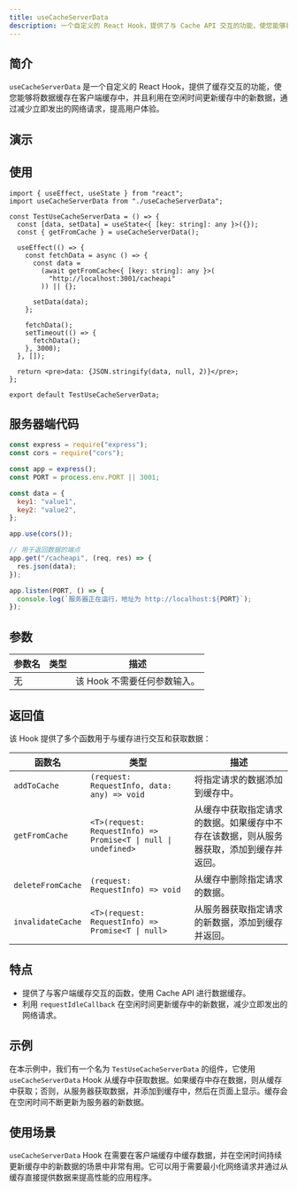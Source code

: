 ```yaml
---
title: useCacheServerData
description: 一个自定义的 React Hook，提供了与 Cache API 交互的功能，使您能够将数据缓存在客户端缓存中
---
```



## 简介

`useCacheServerData` 是一个自定义的 React Hook，提供了缓存交互的功能，使您能够将数据缓存在客户端缓存中，并且利用在空闲时间更新缓存中的新数据，通过减少立即发出的网络请求，提高用户体验。

## 演示

<div style="margin-top: 3%;">
  <UseCacheServerData client:visible />
</div>

## 使用

```tsx
import { useEffect, useState } from "react";
import useCacheServerData from "./useCacheServerData";

const TestUseCacheServerData = () => {
  const [data, setData] = useState<{ [key: string]: any }>({});
  const { getFromCache } = useCacheServerData();

  useEffect(() => {
    const fetchData = async () => {
      const data =
        (await getFromCache<{ [key: string]: any }>(
          "http://localhost:3001/cacheapi"
        )) || {};

      setData(data);
    };

    fetchData();
    setTimeout(() => {
      fetchData();
    }, 3000);
  }, []);

  return <pre>data: {JSON.stringify(data, null, 2)}</pre>;
};

export default TestUseCacheServerData;
```

## 服务器端代码

```js
const express = require("express");
const cors = require("cors");

const app = express();
const PORT = process.env.PORT || 3001;

const data = {
  key1: "value1",
  key2: "value2",
};

app.use(cors());

// 用于返回数据的端点
app.get("/cacheapi", (req, res) => {
  res.json(data);
});

app.listen(PORT, () => {
  console.log(`服务器正在运行，地址为 http://localhost:${PORT}`);
});
```

## 参数

| 参数名 | 类型 | 描述                         |
| ------ | ---- | ---------------------------- |
| 无     |      | 该 Hook 不需要任何参数输入。 |

## 返回值

该 Hook 提供了多个函数用于与缓存进行交互和获取数据：

| 函数名            | 类型                                                           | 描述                                                                                   |
| ----------------- | -------------------------------------------------------------- | -------------------------------------------------------------------------------------- |
| `addToCache`      | `(request: RequestInfo, data: any) => void`                    | 将指定请求的数据添加到缓存中。                                                         |
| `getFromCache`    | `<T>(request: RequestInfo) => Promise<T \| null \| undefined>` | 从缓存中获取指定请求的数据。如果缓存中不存在该数据，则从服务器获取，添加到缓存并返回。 |
| `deleteFromCache` | `(request: RequestInfo) => void`                               | 从缓存中删除指定请求的数据。                                                           |
| `invalidateCache` | `<T>(request: RequestInfo) => Promise<T \| null>`              | 从服务器获取指定请求的新数据，添加到缓存并返回。                                       |

## 特点

- 提供了与客户端缓存交互的函数，使用 Cache API 进行数据缓存。
- 利用 `requestIdleCallback` 在空闲时间更新缓存中的新数据，减少立即发出的网络请求。

## 示例

在本示例中，我们有一个名为 `TestUseCacheServerData` 的组件，它使用 `useCacheServerData` Hook 从缓存中获取数据。如果缓存中存在数据，则从缓存中获取；否则，从服务器获取数据，并添加到缓存中，然后在页面上显示。缓存会在空闲时间不断更新为服务器的新数据。

## 使用场景

`useCacheServerData` Hook 在需要在客户端缓存中缓存数据，并在空闲时间持续更新缓存中的新数据的场景中非常有用。它可以用于需要最小化网络请求并通过从缓存直接提供数据来提高性能的应用程序。
